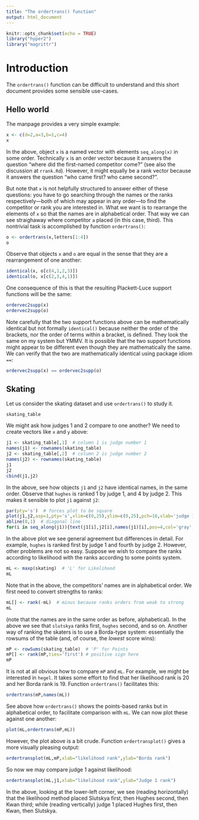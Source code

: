 ```yaml
---
title: "The ordertrans() function"
output: html_document
---
```


```r
knitr::opts_chunk$set(echo = TRUE)
library("hyper2")
library("magrittr")
```

# Introduction

The `ordertrans()` function can be difficult to understand and this
short document provides some sensible use-cases.



## Hello world

The manpage provides a very simple example:


```r
x <- c(d=2,a=3,b=1,c=4)
x
```

In the above, object `x` is a named vector with elements
`seq_along(x)` in some order.  Technically `x` is an order vector
because it answers the question "where did the first-named competitor
come?"  (see also the discussion at `rrank.Rd`).  However, it might
equally be a rank vector because it answers the question "who came
first? who came second?".

But note that `x` is not helpfully structured to answer either of
these questions: you have to go searching through the names or the
ranks respectively---both of which may appear in any order---to find
the competitor or rank you are interested in.  What we want is to
rearrange the elements of `x` so that the names are in alphabetical
order.  That way we can see straighaway where competitor `a` placed
(in this case, third).  This nontrivial task is accomplished by
function `ordertrans()`:


```r
o <- ordertrans(x,letters[1:4])
o
```

Observe that objects `x` and `o` are equal in the sense that they are
a rearrangement of one another:

```r
identical(x, o[c(4,1,2,3)])
identical(o, x[c(2,3,4,1)])
```

One consequence of this is that the resulting Plackett-Luce support
functions will be the same:

```r
ordervec2supp(x)
ordervec2supp(o)
```

Note carefully that the two support functions above can be
mathematically identical but not formally `identical()` because
neither the order of the brackets, nor the order of terms within a
bracket, is defined.  They look the same on my system but YMMV.  It is
possible that the two support functions might appear to be different
even though they are mathematically the same. We can verify that the
two are mathematically identical using package idiom `==`:

```r
ordervec2supp(x) == ordervec2supp(o)
```

## Skating

Let us consider the skating dataset and use `ordertrans()` to study
it.

```r
skating_table
```

We might ask how judges 1 and 2 compare to one another?  We need to
create vectors like `x` and `y` above:

```r
j1 <- skating_table[,1]  # column 1 is judge number 1
names(j1) <- rownames(skating_table)
j2 <- skating_table[,2]  # column 2 is judge number 2
names(j2) <- rownames(skating_table)
j1
j2
cbind(j1,j2)
```

In the above, see how objects `j1` and `j2` have identical names, in
the same order.  Observe that `hughes` is ranked 1 by judge 1, and 4
by judge 2.  This makes it sensible to plot `j1` against `j2`:

```r
par(pty='s')  # forces plot to be square
plot(j1,j2,asp=1,pty='s',xlim=c(0,25),ylim=c(0,25),pch=16,xlab='judge 1',ylab='judge 2')
abline(0,1)  # diagonal line
for(i in seq_along(j1)){text(j1[i],j2[i],names(j1)[i],pos=4,col='gray',cex=0.7)}
```

In the above plot we see general agreement but differences in detail.
For example, `hughes` is ranked first by judge 1 and fourth by judge
2.  However, other problems are not so easy.  Suppose we wish to
compare the ranks according to likelihood with the ranks according to
some points system.

```r
mL <- maxp(skating)  # 'L' for Likelihood
mL
```

Note that in the above, the competitors' names are in alphabetical
order.  We first need to convert strengths to ranks:

```r
mL[] <- rank(-mL)  # minus because ranks orders from weak to strong
mL
```

(note that the names are in the same order as before, alphabetical).
In the above we see that `slutskya` ranks first, `hughes` second, and
so on.  Another way of ranking the skaters is to use a Borda-type
system: essentially the rowsums of the table (and, of course, the
_lowest_ score wins):


```r
mP <- rowSums(skating_table)  # 'P' for Points
mP[] <- rank(mP,ties='first') # positive sign here
mP
```

It is not at all obvious how to compare `mP` and `mL`.  For example,
we might be interested in `hegel`.  It takes some effort to find that
her likelihood rank is 20 and her Borda rank is 19.  Function
`ordertrans()` facilitates this:


```r
ordertrans(mP,names(mL))  
```

See above how `ordertrans()` shows the points-based ranks but in
alphabetical order, to facilitate comparison with `mL`.  We can now
plot these against one another:


```r
plot(mL,ordertrans(mP,mL))
```

However, the plot above is a bit crude.  Function `ordertransplot()`
gives a more visually pleasing output:


```r
ordertransplot(mL,mP,xlab="likelihood rank",ylab="Borda rank")
```

So now we may compare judge 1 against likelihood:


```r
ordertransplot(mL,j1,xlab="likelihood rank",ylab="Judge 1 rank")
```


In the above, looking at the lower-left corner, we see (reading
horizontally) that the likelihood method placed Slutskya first, then
Hughes second, then Kwan third; while (reading vertically) judge 1
placed Hughes first, then Kwan, then Slutskya.
